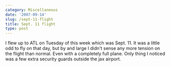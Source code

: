 ```yaml
---
category: Miscellaneous
date: '2007-09-14'
slug: /sept-11-flight
title: Sept. 11 flight
type: post
---
```



I flew up to ATL on Tuesday of this week which was Sept. 11. It was
a little odd to fly on that day, but by and large I didn't sense
any more tension on the flight than normal. Even with a completely
full plane. Only thing I noticed was a few extra security guards
outside the jax airport.